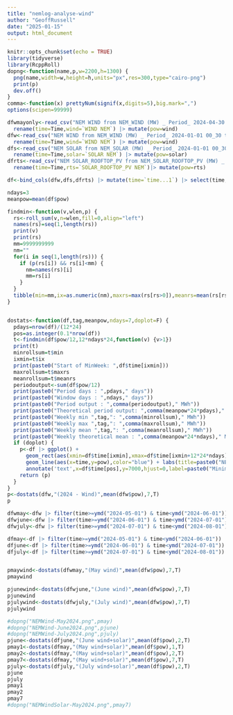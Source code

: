 ```yaml
---
title: "nemlog-analyse-wind"
author: "GeoffRussell"
date: "2025-01-15"
output: html_document
---
```


```r
knitr::opts_chunk$set(echo = TRUE)
library(tidyverse)
library(RcppRoll)
dopng<-function(name,p,w=2200,h=1300) {
  png(name,width=w,height=h,units="px",res=300,type="cairo-png")
  print(p)
  dev.off()
}
comma<-function(x) prettyNum(signif(x,digits=5),big.mark=",")
options(scipen=99999)
```


```r
dfwmayonly<-read_csv("NEM WIND from NEM_WIND (MW) _ Period_ 2024-04-30 23_30 to 2024-05-31 23_29 _ GPE NEMLog-data-2025-01-18 19_43_30.csv") |> 
  rename(time=Time,wind=`WIND NEM`) |> mutate(pow=wind)
dfw<-read_csv("NEM WIND from NEM_WIND (MW) _ Period_ 2024-01-01 00_30 to 2025-01-01 00_29 _ GPE NEMLog-data-2025-01-16 08_54_17.csv") |> 
  rename(time=Time,wind=`WIND NEM`) |> mutate(pow=wind)
dfs<-read_csv("NEM SOLAR from NEM_SOLAR (MW) _ Period_ 2024-01-01 00_30 to 2025-01-01 00_29 _ GPE NEMLog-data-2025-01-16 13_57_16.csv") |> 
  rename(time=Time,solar=`SOLAR NEM`) |> mutate(pow=solar)
dfrts<-read_csv("NEM SOLAR_ROOFTOP_PV from NEM_SOLAR_ROOFTOP_PV (MW) _ Period_ 2024-01-01 00_30 to 2025-01-01 00_29 _ GPE NEMLog-data-2025-01-16 13_58_26.csv") |>
  rename(time=Time,rts=`SOLAR_ROOFTOP_PV NEM`)|> mutate(pow=rts)

df<-bind_cols(dfw,dfs,dfrts) |> mutate(time=`time...1`) |> select(time,solar,wind,rts) |> mutate(pow=solar+wind) 
```

```r
ndays=3
meanpow=mean(df$pow)

findmin<-function(v,wlen,p) {
  rs<-roll_sum(v,n=wlen,fill=0,align="left")
  names(rs)=seq(1,length(rs))
  print(v)
  print(rs)
  mm=9999999999
  nm=""
  for(i in seq(1,length(rs))) {
    if (p(rs[i]) && rs[i]<mm) {
      nm=names(rs)[i]
      mm=rs[i]
    }
  }
  tibble(min=mm,ix=as.numeric(nm),maxrs=max(rs[rs>0]),meanrs=mean(rs[rs>0]))
}


dostats<-function(df,tag,meanpow,ndays=7,doplot=F) {
  pdays=nrow(df)/(12*24)
  pos=as.integer(0.1*nrow(df))
  t<-findmin(df$pow/12,12*ndays*24,function(v) {v>1})
  print(t)
  minrollsum=t$min
  ixmin=t$ix
  print(paste0("Start of MinWeek: ",df$time[ixmin]))
  maxrollsum=t$maxrs
  meanrollsum=t$meanrs
  periodoutput<-sum(df$pow/12)
  print(paste0("Period days : ",pdays," days"))
  print(paste0("Window days : ",ndays," days"))
  print(paste0("Period output : ",comma(periodoutput)," MWh"))
  print(paste0("Theoretical period output: ",comma(meanpow*24*pdays)," MWh"))
  print(paste0("Weekly min ",tag,": ",comma(minrollsum)," MWh"))
  print(paste0("Weekly max ",tag,": ",comma(maxrollsum)," MWh"))
  print(paste0("Weekly mean ",tag,": ",comma(meanrollsum)," MWh"))
  print(paste0("Weekly theoretical mean : ",comma(meanpow*24*ndays)," MWh"))
  if (doplot) {
    p<-df |> ggplot() + 
      geom_rect(aes(xmin=df$time[ixmin],xmax=df$time[ixmin+12*24*ndays],ymin=0,ymax=Inf),fill="grey80",alpha=0.1) +
      geom_line(aes(x=time,y=pow),color="blue") + labs(title=paste0("NEM output ",tag,"\nMinimum window shaded\nWindow length: ",ndays," days")) +
      annotate('text',x=df$time[pos],y=7000,hjust=0,label=paste0("Minimum window output\n",comma(100*minrollsum/(meanpow*24*ndays)),"% of annual weekly mean"))
    return (p)
  }
}
p<-dostats(dfw,"(2024 - Wind)",mean(dfw$pow),7,T)
p
```
```r
dfwmay<-dfw |> filter(time>=ymd("2024-05-01") & time<ymd("2024-06-01"))
dfwjune<-dfw |> filter(time>=ymd("2024-06-01") & time<ymd("2024-07-01"))
dfwjuly<-dfw |> filter(time>=ymd("2024-07-01") & time<ymd("2024-08-01"))

dfmay<-df |> filter(time>=ymd("2024-05-01") & time<ymd("2024-06-01"))
dfjune<-df |> filter(time>=ymd("2024-06-01") & time<ymd("2024-07-01"))
dfjuly<-df |> filter(time>=ymd("2024-07-01") & time<ymd("2024-08-01"))


pmaywind<-dostats(dfwmay,"(May wind)",mean(dfw$pow),7,T)
pmaywind
```
```r
pjunewind<-dostats(dfwjune,"(June wind)",mean(dfw$pow),7,T)
pjunewind
pjulywind<-dostats(dfwjuly,"(July wind)",mean(dfw$pow),7,T)
pjulywind

#dopng("NEMWind-May2024.png",pmay)
#dopng("NEMWind-June2024.png",pjune)
#dopng("NEMWind-July2024.png",pjuly)
pjune<-dostats(dfjune,"(June wind+solar)",mean(df$pow),2,T)
pmay1<-dostats(dfmay,"(May wind+solar)",mean(df$pow),1,T)
pmay2<-dostats(dfmay,"(May wind+solar)",mean(df$pow),2,T)
pmay7<-dostats(dfmay,"(May wind+solar)",mean(df$pow),7,T)
pjuly<-dostats(dfjuly,"(July wind+solar)",mean(df$pow),2,T)
pjune
pjuly
pmay1
pmay2
pmay7
#dopng("NEMWindSolar-May2024.png",pmay7)
```
